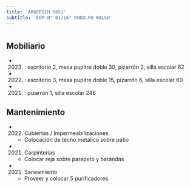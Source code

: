 ```yaml
---
title: 'ARGERICH 5651'
subtitle: 'EEM N° 01/16° RODOLFO WALSH'
---
```


#


## Mobiliario

*  (2023) : escritorio 2, mesa pupitre doble 30, pizarrón 2, silla escolar 62 

*  (2022) : escritorio 3, mesa pupitre doble 15, pizarrón 6, silla escolar 60 

*  (2021) : pizarrón 1, silla escolar 248 





## Mantenimiento

*  (2022) Cubiertas / Impermeabilizaciones 
    + Colocación de techo metálico sobre patio

*  (2021) Carpinterías 
    + Colocar reja sobre parapeto y barandas

*  (2021) Saneamiento 
    + Proveer y colocar 5 purificadores



